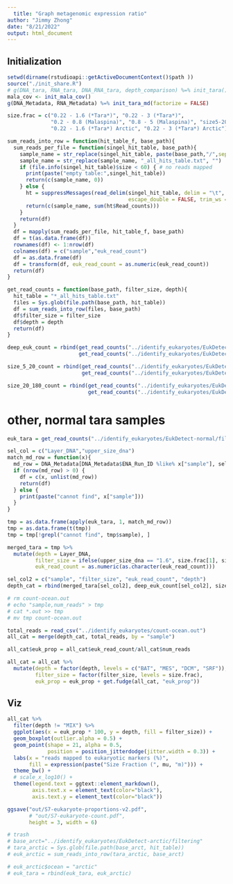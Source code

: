 ```yaml
---
  title: "Graph metagenomic expression ratio"
author: "Jimmy Zhong"
date: "8/21/2022"
output: html_document
---
```

  
## Initialization
  
```r
setwd(dirname(rstudioapi::getActiveDocumentContext()$path ))
source("./init_share.R")
# g(DNA_tara, RNA_tara, DNA_RNA_tara, depth_comparison) %=% init_tara()
mala_cov <- init_mala_cov()
g(DNA_Metadata, RNA_Metadata) %=% init_tara_md(factorize = FALSE)

size.frac = c("0.22 - 1.6 (*Tara*)", "0.22 - 3 (*Tara*)",
              "0.2 - 0.8 (Malaspina)", "0.8 - 5 (Malaspina)", "size5-20", "size20-180",
              "0.22 - 1.6 (*Tara*) Arctic", "0.22 - 3 (*Tara*) Arctic")
```

```r
sum_reads_into_row = function(hit_table_f, base_path){
  sum_reads_per_file = function(singel_hit_table, base_path){
    sample_name = str_replace(singel_hit_table, paste(base_path,"/",sep = ""), "")
    sample_name = str_replace(sample_name, "_all_hits_table.txt", "")
    if (file.info(singel_hit_table)$size < 60) { # no reads mapped
      print(paste("empty table:",singel_hit_table))
      return(c(sample_name, 0))
    } else {
      ht = suppressMessages(read_delim(singel_hit_table, delim = "\t",
                                       escape_double = FALSE, trim_ws = TRUE))
      return(c(sample_name, sum(ht$Read_counts)))
    }
    return(df)
  }
  df = mapply(sum_reads_per_file, hit_table_f, base_path)
  df = t(as.data.frame(df))
  rownames(df) <- 1:nrow(df)
  colnames(df) = c("sample","euk_read_count")
  df = as.data.frame(df)
  df = transform(df, euk_read_count = as.numeric(euk_read_count))
  return(df)
}

get_read_counts = function(base_path, filter_size, depth){
  hit_table = "*_all_hits_table.txt"
  files = Sys.glob(file.path(base_path, hit_table))
  df = sum_reads_into_row(files, base_path)
  df$filter_size = filter_size
  df$depth = depth
  return(df)
}

deep_euk_count = rbind(get_read_counts("../identify_eukaryotes/EukDetect-deep/02_size_fraction/filtering", size.frac[3], "BAT"),
                       get_read_counts("../identify_eukaryotes/EukDetect-deep/08_size_fraction/filtering", size.frac[4], "BAT"))

size_5_20_count = rbind(get_read_counts("../identify_eukaryotes/EukDetect-SRF_5-20/filtering", size.frac[5], "SRF"),
                        get_read_counts("../identify_eukaryotes/EukDetect-DCM_5-20/filtering", size.frac[5], "DCM"))

size_20_180_count = rbind(get_read_counts("../identify_eukaryotes/EukDetect-SRF_20-180/filtering", size.frac[6], "SRF"),
                          get_read_counts("../identify_eukaryotes/EukDetect-DCM_20-180/filtering", size.frac[6], "DCM"))
```

# other, normal tara samples
```r
euk_tara = get_read_counts("../identify_eukaryotes/EukDetect-normal/filtering", "unknown", "unknown")

sel_col = c("Layer_DNA","upper_size_dna")
match_md_row = function(x){
  md_row = DNA_Metadata[DNA_Metadata$ENA_Run_ID %like% x["sample"], sel_col]
  if (nrow(md_row) > 0) {
    df = c(x, unlist(md_row))
    return(df)
  } else {
    print(paste("cannot find", x["sample"]))
  }
}

tmp = as.data.frame(apply(euk_tara, 1, match_md_row))
tmp = as.data.frame(t(tmp))
tmp = tmp[!grepl("cannot find", tmp$sample), ]

merged_tara = tmp %>%
  mutate(depth = Layer_DNA,
         filter_size = ifelse(upper_size_dna == "1.6", size.frac[1], size.frac[2]),
         euk_read_count = as.numeric(as.character(euk_read_count)))
```


```r
sel_col2 = c("sample", "filter_size", "euk_read_count", "depth")
depth_cat = rbind(merged_tara[sel_col2], deep_euk_count[sel_col2], size_5_20_count[sel_col2], size_20_180_count[sel_col2])

# rm count-ocean.out
# echo "sample,num_reads" > tmp
# cat *.out >> tmp
# mv tmp count-ocean.out

total_reads = read_csv("../identify_eukaryotes/count-ocean.out")
all_cat = merge(depth_cat, total_reads, by = "sample")

all_cat$euk_prop = all_cat$euk_read_count/all_cat$num_reads

all_cat = all_cat %>% 
  mutate(depth = factor(depth, levels = c("BAT", "MES", "DCM", "SRF")),
         filter_size = factor(filter_size, levels = size.frac),
         euk_prop = euk_prop + get.fudge(all_cat, "euk_prop"))
```

## Viz
```r
all_cat %>%
  filter(depth != "MIX") %>%
  ggplot(aes(x = euk_prop * 100, y = depth, fill = filter_size)) +
  geom_boxplot(outlier.alpha = 0.5) +
  geom_point(shape = 21, alpha = 0.5,
             position = position_jitterdodge(jitter.width = 0.3)) +
  labs(x = "reads mapped to eukaryotic markers (%)",
       fill = expression(paste("Size Fraction (", mu, "m)"))) +
  theme_bw() +
  # scale_x_log10() +
  theme(legend.text = ggtext::element_markdown(),
        axis.text.x = element_text(color="black"),
        axis.text.y = element_text(color="black"))

ggsave("out/S7-eukaryote-proportions-v2.pdf", 
       # "out/S7-eukaryote-count.pdf",
       height = 3, width = 6)
```

```r
# trash
# base_arct="../identify_eukaryotes/EukDetect-arctic/filtering"
# tara_arctic = Sys.glob(file.path(base_arct, hit_table))
# euk_arctic = sum_reads_into_row(tara_arctic, base_arct)

# euk_arctic$ocean = "arctic"
# euk_tara = rbind(euk_tara, euk_arctic)
```